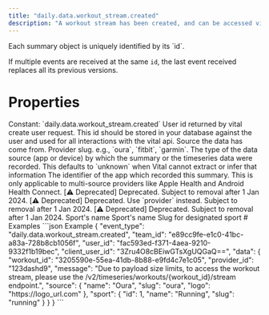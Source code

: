 ```yaml
---
title: "daily.data.workout_stream.created"
description: "A workout stream has been created, and can be accessed via the /v2/timeseries/workouts/&lcub;workout_id&rcub;/stream endpoint."
---
```

<Warning>
Each summary object is uniquely identified by its `id`.

If multiple events are received at the same `id`, the last event received replaces all its previous
versions.
</Warning>
# Properties
<ResponseField name="event_type" type="const string" required="true">
Constant: `daily.data.workout_stream.created`
</ResponseField>
<ResponseField name="team_id" type="string" required="true">
</ResponseField>
<ResponseField name="user_id" type="string" required="true">
</ResponseField>
<ResponseField name="client_user_id" type="string" required="true">
</ResponseField>
<ResponseField name="data" type="ClientFacingShallowWorkoutStream" required="true">
<Expandable title="ClientFacingShallowWorkoutStream" defaultOpen="true">
<ResponseField name="user_id" type="string" required="true">
User id returned by vital create user request. This id should be stored in your database against the user and used for all interactions with the vital api.
</ResponseField>
<ResponseField name="workout_id" type="string" required="true">
</ResponseField>
<ResponseField name="provider_id" type="string" required="true">
</ResponseField>
<ResponseField name="message" type="string | null">
</ResponseField>
<ResponseField name="source" type="ClientFacingSource" required="true">
Source the data has come from.
<Expandable title="ClientFacingSource" defaultOpen="true">
<ResponseField name="provider" type="string" required="true">
Provider slug. e.g., `oura`, `fitbit`, `garmin`.
</ResponseField>
<ResponseField name="type" type="string | null">
The type of the data source (app or device) by which the summary or the timeseries data were recorded. This defaults to `unknown` when Vital cannot extract or infer that information
</ResponseField>
<ResponseField name="app_id" type="string | null">
The identifier of the app which recorded this summary. This is only applicable to multi-source providers like Apple Health and Android Health Connect.
</ResponseField>
<ResponseField name="name" type="string" required="true">
[⚠️ Deprecated] Deprecated. Subject to removal after 1 Jan 2024.
</ResponseField>
<ResponseField name="slug" type="string" required="true">
[⚠️ Deprecated] Deprecated. Use `provider` instead. Subject to removal after 1 Jan 2024.
</ResponseField>
<ResponseField name="logo" type="string" required="true">
[⚠️ Deprecated] Deprecated. Subject to removal after 1 Jan 2024.
</ResponseField>
</Expandable>
</ResponseField>
<ResponseField name="sport" type="ClientFacingSport | null">
Sport&#x27;s name
<Expandable title="ClientFacingSport" defaultOpen="true">
<ResponseField name="id" type="integer" required="true">
</ResponseField>
<ResponseField name="name" type="string" required="true">
Sport&#x27;s name
</ResponseField>
<ResponseField name="slug" type="string" required="true">
Slug for designated sport
</ResponseField>
</Expandable>
</ResponseField>
</Expandable>
</ResponseField>
# Examples
<CodeGroup>
```json Example
{
  "event_type": "daily.data.workout_stream.created",
  "team_id": "e89cc9fe-e1c0-41bc-a83a-728b8cb1056f",
  "user_id": "fac593ed-f371-4aea-9210-9332f1b19bec",
  "client_user_id": "3Zru4O8cBEiwGTsXgUQGaQ==",
  "data": {
    "workout_id": "3205590e-55ea-41db-8b88-e9fd4c7e1c05",
    "provider_id": "123dashd9",
    "message": "Due to payload size limits, to access the workout stream, please use the /v2/timeseries/workouts/{workout_id}/stream endpoint.",
    "source": {
      "name": "Oura",
      "slug": "oura",
      "logo": "https://logo_url.com"
    },
    "sport": {
      "id": 1,
      "name": "Running",
      "slug": "running"
    }
  }
}
```
</CodeGroup>
